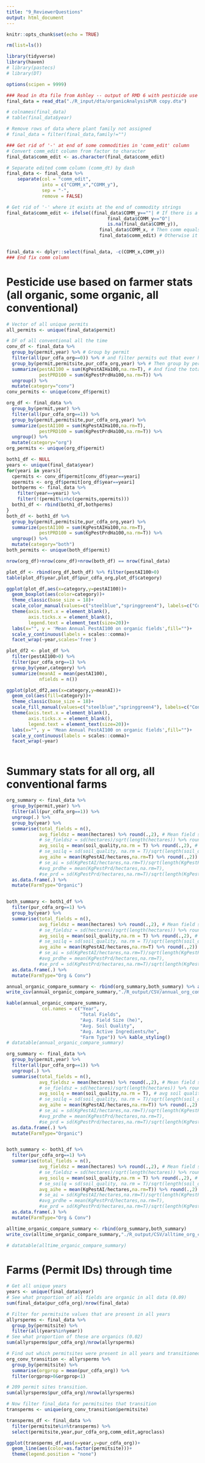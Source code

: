 ```yaml
---
title: "9_ReviewerQuestions"
output: html_document
---
```


```r
knitr::opts_chunk$set(echo = TRUE)
```


```r
rm(list=ls())

library(tidyverse)
library(haven)
# library(pastecs)
# library(DT)

options(scipen = 9999)
```


```r
### Read in dta file from Ashley -- output of RMD 6 with pesticide use info and IHS transformed data used in analyses added on
final_data = read_dta("./R_input/dta/organicAnalysisPUR copy.dta") 

# colnames(final_data)
# table(final_data$year)

# Remove rows of data where plant family not assigned
# final_data = filter(final_data,family!="")

### Get rid of '-' at end of some commodities in 'comm_edit' column
# Convert comm_edit column from factor to character
final_data$comm_edit <- as.character(final_data$comm_edit)

# Separate edited comm column (comm_dt) by dash
final_data <- final_data %>%
    separate(col = "comm_edit",
             into = c("COMM_x","COMM_y"),
             sep = "-",
             remove = FALSE)

# Get rid of '-' where it exists at the end of commodity strings
final_data$comm_edit <- ifelse((final_data$COMM_y==""| # If there is a 0 , "", or NA in the comm_y column from above
                                     final_data$COMM_y=="O"|
                                     is.na(final_data$COMM_y)),
                                  final_data$COMM_x, # Then comm equals the value in comm_x
                                  final_data$comm_edit) # Otherwise it equals the comm_dt column as is


final_data <- dplyr::select(final_data, -c(COMM_x,COMM_y))
### End fix comm column
```


# Pesticide use based on farmer stats (all organic, some organic, all conventional)
```r

# Vector of all unique permits
all_permits <- unique(final_data$permit)

# DF of all conventional all the time
conv_df <- final_data %>% 
  group_by(permit,year) %>% # Group by permit
  filter(all(pur_cdfa_org==0)) %>% # and filter permits out that ever had on org field
  group_by(permit,permitsite,pur_cdfa_org,year) %>% # Then group by permit, permitsite, org, and year, to find total pest applied to field in each year
  summarize(pestAI100 = sum(KgPestAIHa100,na.rm=T), # And find the total pest applied
            pestPRD100 = sum(KgPestPrdHa100,na.rm=T)) %>% 
  ungroup() %>% 
  mutate(category="conv")
conv_permits <- unique(conv_df$permit)

org_df <- final_data %>% 
  group_by(permit,year) %>% 
  filter(all(pur_cdfa_org==1)) %>% 
  group_by(permit,permitsite,pur_cdfa_org,year) %>%
  summarize(pestAI100 = sum(KgPestAIHa100,na.rm=T),
            pestPRD100 = sum(KgPestPrdHa100,na.rm=T)) %>% 
  ungroup() %>% 
  mutate(category="org")
org_permits <- unique(org_df$permit)

both1_df <- NULL 
years <- unique(final_data$year)
for(yeari in years){
  cpermits <- conv_df$permit[conv_df$year==yeari]
  opermits <- org_df$permit[org_df$year==yeari]
  bothperms <- final_data %>% 
    filter(year==yeari) %>% 
    filter(!(permit%in%c(cpermits,opermits)))
  both1_df <- rbind(both1_df,bothperms)
}
both_df <- both1_df %>% 
  group_by(permit,permitsite,pur_cdfa_org,year) %>%
  summarize(pestAI100 = sum(KgPestAIHa100,na.rm=T),
            pestPRD100 = sum(KgPestPrdHa100,na.rm=T)) %>%
  ungroup() %>%
  mutate(category="both")
both_permits <- unique(both_df$permit)

nrow(org_df)+nrow(conv_df)+nrow(both_df) == nrow(final_data)

plot_df <- rbind(org_df,both_df) %>% filter(pestAI100>0)
table(plot_df$year,plot_df$pur_cdfa_org,plot_df$category)

ggplot(plot_df,aes(x=category,y=pestAI100))+
  geom_boxplot(aes(color=category))+
  theme_classic(base_size = 18)+
  scale_color_manual(values=c("steelblue","springgreen4"), labels=c("Conv + Org Farm","All Org farm"))+
  theme(axis.text.x = element_blank(),
        axis.ticks.x = element_blank(),
        legend.text = element_text(size=20))+
  labs(x="", y = 'Mean Annual PestAI100 on organic fields',fill="")+
  scale_y_continuous(labels = scales::comma)+
  facet_wrap(~year,scales='free')

plot_df2 <- plot_df %>% 
  filter(pestAI100>0) %>% 
  filter(pur_cdfa_org==1) %>% 
  group_by(year,category) %>% 
  summarize(meanAI = mean(pestAI100),
            nfields = n())

ggplot(plot_df2,aes(x=category,y=meanAI))+
  geom_col(aes(fill=category))+
  theme_classic(base_size = 18)+
  scale_fill_manual(values=c("steelblue","springgreen4"), labels=c("Conv + Org Farm","All Org farm"))+
  theme(axis.text.x = element_blank(),
        axis.ticks.x = element_blank(),
        legend.text = element_text(size=20))+
  labs(x="", y = 'Mean Annual PestAI100 on organic fields',fill="")+
  scale_y_continuous(labels = scales::comma)+
  facet_wrap(~year)



```

# Summary stats for all org, all conventional farms
```r
org_summary <- final_data %>% 
  group_by(permit,year) %>% 
  filter(all(pur_cdfa_org==1)) %>% 
  ungroup(.) %>% 
  group_by(year) %>% 
  summarise(total_fields = n(),
            avg_fieldsz = mean(hectares) %>% round(.,2), # Mean field size in hectares
            # se_fieldsz = sd(hectares)/sqrt(length(hectares)) %>% round(.,2), # mean of average in he
            avg_soilq = mean(soil_quality,na.rm = T) %>% round(.,2), # avg soil quality
            # se_soilq = sd(soil_quality, na.rm = T)/sqrt(length(soil_quality[!is.na(soil_quality)])) %>% round(.,2), # SE of mean soil quality
            avg_aihe = mean(KgPestAI/hectares,na.rm=T) %>% round(.,2)) %>% 
            # se_ai = sd(KgPestAI/hectares,na.rm=T)/sqrt(length(KgPestPrd/hectares)) %>% round(.,2)) %>% round(.,2)%>% 
            #avg_prdhe = mean(KgPestPrd/hectares,na.rm=T),
            #se_prd = sd(KgPestPrd/hectares,na.rm=T)/sqrt(length(KgPestPrd/hectares))) %>% 
  as.data.frame(.) %>% 
  mutate(FarmType="Organic")


both_summary <- both1_df %>% 
  filter(pur_cdfa_org==1) %>% 
  group_by(year) %>% 
  summarise(total_fields = n(),
            avg_fieldsz = mean(hectares) %>% round(.,2), # Mean field size in hectares
            # se_fieldsz = sd(hectares)/sqrt(length(hectares)) %>% round(.,2), # mean of average in he
            avg_soilq = mean(soil_quality,na.rm = T) %>% round(.,2), # avg soil quality
            # se_soilq = sd(soil_quality, na.rm = T)/sqrt(length(soil_quality[!is.na(soil_quality)])) %>% round(.,2), # SE of mean soil quality
            avg_aihe = mean(KgPestAI/hectares,na.rm=T) %>% round(.,2)) %>% 
            # se_ai = sd(KgPestAI/hectares,na.rm=T)/sqrt(length(KgPestPrd/hectares)) %>% round(.,2)) %>% 
            #avg_prdhe = mean(KgPestPrd/hectares,na.rm=T),
            #se_prd = sd(KgPestPrd/hectares,na.rm=T)/sqrt(length(KgPestPrd/hectares))) %>% 
  as.data.frame(.) %>% 
  mutate(FarmType="Org & Conv")

annual_organic_compare_summary <- rbind(org_summary,both_summary) %>% arrange(.,year)
write_csv(annual_organic_compare_summary,"./R_output/CSV/annual_org_compare.csv")

kable(annual_organic_compare_summary, 
             col.names = c("Year",
                           "Total Fields",
                           "Avg. Field Size (he)",
                           "Avg. Soil Quality",
                           "Avg. Active Ingredients/he",
                           "Farm Type")) %>% kable_styling()
# datatable(annual_organic_compare_summary)

org_summary <- final_data %>% 
  group_by(permit,year) %>% 
  filter(all(pur_cdfa_org==1)) %>% 
  ungroup(.) %>% 
  summarise(total_fields = n(),
            avg_fieldsz = mean(hectares) %>% round(.,2), # Mean field size in hectares
            # se_fieldsz = sd(hectares)/sqrt(length(hectares)) %>% round(.,2), # mean of average in he
            avg_soilq = mean(soil_quality,na.rm = T), # avg soil quality
            # se_soilq = sd(soil_quality, na.rm = T)/sqrt(length(soil_quality[!is.na(soil_quality)])) %>% round(.,2), # SE of mean soil quality
            avg_aihe = mean(KgPestAI/hectares,na.rm=T)) %>% round(.,2) %>% 
            # se_ai = sd(KgPestAI/hectares,na.rm=T)/sqrt(length(KgPestPrd/hectares)))  %>% round(.,2)%>% 
            #avg_prdhe = mean(KgPestPrd/hectares,na.rm=T),
            #se_prd = sd(KgPestPrd/hectares,na.rm=T)/sqrt(length(KgPestPrd/hectares))) %>% 
  as.data.frame(.) %>% 
  mutate(FarmType="Organic")


both_summary <- both1_df %>% 
  filter(pur_cdfa_org==1) %>% 
  summarise(total_fields = n(),
            avg_fieldsz = mean(hectares) %>% round(.,2), # Mean field size in hectares
            # se_fieldsz = sd(hectares)/sqrt(length(hectares)) %>% round(.,2), # mean of average in he
            avg_soilq = mean(soil_quality,na.rm = T) %>% round(.,2), # avg soil quality
            # se_soilq = sd(soil_quality, na.rm = T)/sqrt(length(soil_quality[!is.na(soil_quality)])) %>% round(.,2), # SE of mean soil quality
            avg_aihe = mean(KgPestAI/hectares,na.rm=T)) %>% round(.,2) %>% 
            # se_ai = sd(KgPestAI/hectares,na.rm=T)/sqrt(length(KgPestPrd/hectares))) %>% round(.,2) %>% 
            #avg_prdhe = mean(KgPestPrd/hectares,na.rm=T),
            #se_prd = sd(KgPestPrd/hectares,na.rm=T)/sqrt(length(KgPestPrd/hectares))) %>% 
  as.data.frame(.) %>% 
  mutate(FarmType="Org & Conv")

alltime_organic_compare_summary <- rbind(org_summary,both_summary)
write_csv(alltime_organic_compare_summary,"./R_output/CSV/alltime_org_compare.csv")

# datatable(alltime_organic_compare_summary)
```


# Farms (Permit IDs) through time
```r

# Get all unique years
years <- unique(final_data$year)
# See what proportion of all fields are organic in all data (0.09)
sum(final_data$pur_cdfa_org)/nrow(final_data)

# Filter for permitsite values that are present in all years
allyrsperms <- final_data %>% 
  group_by(permitsite) %>% 
  filter(all(years%in%year)) 
# See what proportion of these are organics (0.02)
sum(allyrsperms$pur_cdfa_org)/nrow(allyrsperms) 

# Find out which permitsites were present in all years and transitioned btwn org and conventional
org_conv_transition <- allyrsperms %>% 
  group_by(permitsite) %>% 
  summarise(orgprop = mean(pur_cdfa_org)) %>% 
  filter(orgprop>0&orgprop<1)

# 209 permit sites transition. 
sum(allyrsperms$pur_cdfa_org)/nrow(allyrsperms)

# Now filter final_data for permitsites that transition
transperms <- unique(org_conv_transition$permitsite)

transperms_df <- final_data %>% 
  filter(permitsite%in%transperms) %>% 
  select(permitsite,year,pur_cdfa_org,comm_edit,agroclass)

ggplot(transperms_df,aes(x=year,y=pur_cdfa_org))+
  geom_line(aes(color=as.factor(permitsite)))+
  theme(legend.position = "none")


```

